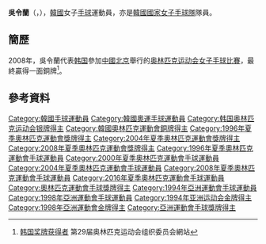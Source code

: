 {{Infobox handball biography
| name                = 吳令蘭<ref>{{cite web|title=오영란 吳令蘭 Oh, Young Ran|url=http://people.sports.or.kr/servlet/PGEPersonViewSV?PERSON_NO=200402000023&SEQ=|publisher=Korea Sports Council & Korean Olympic Committee}}{{dead link|date=2017年12月 |bot=InternetArchiveBot |fix-attempted=yes }}{{ko}}</ref><br/>{{lang|ko|오영란}}

| image               = <!-- 格式: [[Image:球員相片.jpg|200px]] -->
| fullname            = 
| nationality         = {{KOR}}
| birth_date          = {{Birth date and age|1972|9|6}}<ref name="搜狐奥运">[http://info.2008.sohu.com/Global/Athlete/228613.shtml 搜狐奥运赛事信息系统 > 资料库 > 运动员资料 > 吴英兰]{{dead link|date=2017年12月 |bot=InternetArchiveBot |fix-attempted=yes }}</ref>
| birth_place         = {{KOR}}
| height              = {{height|m=1.71}}<ref name="搜狐奥运"/>
| weight              = {{weight|kg=65}}<ref name="搜狐奥运"/>
| position            = 守门员<ref name="搜狐奥运"/>
| nickname            =
| currentclub         = 
| clubnumber          = 
| youthyears          = 
| youthclubs          = 
| years               = 
| clubs               = 
| nationalyears       = 
| nationalteam        = 
| nationalcaps(goals) = 
| title               =
| titleyears          =
| titleplace          =
| ntupdate            = 
| medaltable          = 
{{MedalCompetition|[[奧林匹克運動會|奧林匹克運動會]]}}
{{MedalSilver|[[1996年夏季奧林匹克運動會|1996年 亞特蘭大]] | [[1996年夏季奧林匹克運動會手球比賽|女子隊際]]}}
{{MedalSilver|[[2004年夏季奧林匹克運動會|2004年 雅典]] | [[2004年夏季奧林匹克運動會手球比賽|女子隊際]]}}{{MedalBronze  | [[2008年夏季奧林匹克運動會|2008年 北京]] | [[2008年夏季奧林匹克運動會女子手球比賽|女子隊際]]}}
}}
'''吳令蘭'''（{{lang-ko|'''오영란'''}}，{{bd|1972年|9月6日}}），[[韓國|韓國]]女子[[手球|手球]]運動員，亦是[[韓國國家女子手球隊|韓國國家女子手球隊]]隊員。

== 簡歷 ==
2008年，吳令蘭代表[[2008年夏季奥林匹克运动会韩国代表团|韩国]]參加[[中國|中國]][[北京|北京]]舉行的[[2008年夏季奥林匹克运动会|奥林匹克运动会]][[2008年夏季奧林匹克運動會女子手球比賽|女子手球比賽]]，最終贏得一面銅牌<ref>[http://ipv6.beijing2008.cn/myresults/WRM/CHI/INF/GL/92A/KOR_T.shtml 韩国奖牌获得者]{{dead link|date=2017年12月 |bot=InternetArchiveBot |fix-attempted=yes }} 第29届奥林匹克运动会组织委员会網站</ref>。

== 參考資料 ==
{{Reflist}}

{{2008年夏季奧運會韓國國家女子手球隊}}

{{Authority control}}
{{DEFAULTSORT:Oh Yong-Ran}}
[[Category:韓國手球運動員|Category:韓國手球運動員]]
[[Category:韓國奧運手球運動員|Category:韓國奧運手球運動員]]
[[Category:韩国奥林匹克运动会银牌得主|Category:韩国奥林匹克运动会银牌得主]]
[[Category:韓國奧林匹克運動會銅牌得主|Category:韓國奧林匹克運動會銅牌得主]]
[[Category:1996年夏季奧林匹克運動會獎牌得主|Category:1996年夏季奧林匹克運動會獎牌得主]]
[[Category:2004年夏季奧林匹克運動會獎牌得主|Category:2004年夏季奧林匹克運動會獎牌得主]]
[[Category:2008年夏季奧林匹克運動會獎牌得主|Category:2008年夏季奧林匹克運動會獎牌得主]]
[[Category:1996年夏季奧林匹克運動會手球運動員|Category:1996年夏季奧林匹克運動會手球運動員]]
[[Category:2000年夏季奧林匹克運動會手球運動員|Category:2000年夏季奧林匹克運動會手球運動員]]
[[Category:2004年夏季奧林匹克運動會手球運動員|Category:2004年夏季奧林匹克運動會手球運動員]]
[[Category:2008年夏季奧林匹克運動會手球運動員|Category:2008年夏季奧林匹克運動會手球運動員]]
[[Category:2016年夏季奧林匹克運動會手球運動員|Category:2016年夏季奧林匹克運動會手球運動員]]
[[Category:奧林匹克運動會手球獎牌得主|Category:奧林匹克運動會手球獎牌得主]]
[[Category:1994年亞洲運動會手球運動員|Category:1994年亞洲運動會手球運動員]]
[[Category:1998年亞洲運動會手球運動員|Category:1998年亞洲運動會手球運動員]]
[[Category:1994年亚洲运动会金牌得主|Category:1994年亚洲运动会金牌得主]]
[[Category:1998年亞洲運動會金牌得主|Category:1998年亞洲運動會金牌得主]]
[[Category:亞洲運動會手球獎牌得主|Category:亞洲運動會手球獎牌得主]]